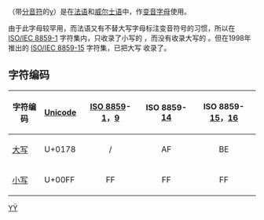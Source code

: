 {{Unreferenced|time=2017-12-29T14:45:49+00:00}}
{{Infobox alphabet|alphabet=拉丁|uuc=0178|ulc=00FF}}
{{Unicode|'''Ÿ''', '''ÿ'''}}（带[[分音符|分音符]]的[[y|y]]）是在[[法语|法语]]和[[威尔士语|威尔士语]]中，作[[变音符号|变音字母]]使用。

由于此字母较罕用，而法语又有不替大写字母标注变音符号的习惯，所以在 [[ISO/IEC_8859-1|ISO/IEC 8859-1]] 字符集内，只收录了小写的 {{Unicode|ÿ}} ，而没有收录大写的 {{Unicode|Ÿ}} 。但在1998年推出的 [[ISO/IEC_8859-15|ISO/IEC 8859-15]] 字符集，已把大写 {{Unicode|Ÿ}} 收录了。

== 字符编码 ==
{| class="wikitable"
!字符编码!![[Unicode|Unicode]]!![[ISO/IEC_8859|ISO 8859]]-[[ISO/IEC_8859-1|1]]，[[ISO/IEC_8859-9|9]]!!ISO 8859-[[ISO/IEC_8859-14|14]]!!ISO 8859-[[ISO/IEC_8859-15|15]]，[[ISO/IEC_8859-16|16]]
|-
|[[大寫字母|大写]] {{Unicode|Ÿ}}||U+0178||style="text-align:center;"|/||style="text-align:center;"|AF||style="text-align:center;"|BE
|-
|[[小寫字母|小写]] {{Unicode|ÿ}}||U+00FF||style="text-align:center;"|FF||style="text-align:center;"|FF||style="text-align:center;"|FF
|}

{{Alphabet fr|width=90%}}
{{Latin alphabet}}

[[Category:衍生拉丁字母|YŸ]]